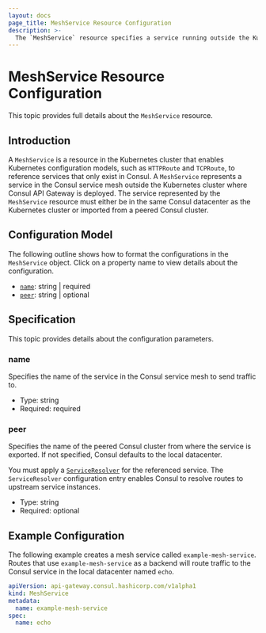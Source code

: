 ```yaml
---
layout: docs
page_title: MeshService Resource Configuration
description: >-
  The `MeshService` resource specifies a service running outside the Kubernetes cluster but in the same datacenter where the Consul API Gateway is deployed. Learn about its configuration model and reference specifications.
---
```


# MeshService Resource Configuration

This topic provides full details about the `MeshService` resource.

## Introduction

A `MeshService` is a resource in the Kubernetes cluster that enables Kubernetes configuration models, such as `HTTPRoute` and `TCPRoute`, to reference services that only exist in Consul.
A `MeshService` represents a service in the Consul service mesh outside the Kubernetes cluster where Consul API Gateway is deployed.
The service represented by the `MeshService` resource must either be in the same Consul datacenter as the Kubernetes cluster or imported from a peered Consul cluster.


## Configuration Model

The following outline shows how to format the configurations in the `MeshService` object. Click on a property name to view details about the configuration.

* [`name`](#name): string | required
* [`peer`](#peer): string | optional


## Specification

This topic provides details about the configuration parameters.

### name
Specifies the name of the service in the Consul service mesh to send traffic to.
* Type: string
* Required: required

### peer
Specifies the name of the peered Consul cluster from where the service is exported. If not specified, Consul defaults to the local datacenter.

You must apply a [`ServiceResolver`](/docs/connect/config-entries/service-resolver) for the referenced service. The `ServiceResolver` configuration entry enables Consul to resolve routes to upstream service instances.

* Type: string
* Required: optional

## Example Configuration

The following example creates a mesh service called `example-mesh-service`. Routes that use `example-mesh-service` as a backend will route traffic to the Consul service in the local datacenter named `echo`.

<CodeBlockConfig filename="meshservice.yaml">

```yaml hideClipboard
apiVersion: api-gateway.consul.hashicorp.com/v1alpha1
kind: MeshService
metadata:
  name: example-mesh-service
spec:
  name: echo
```
</CodeBlockConfig>
